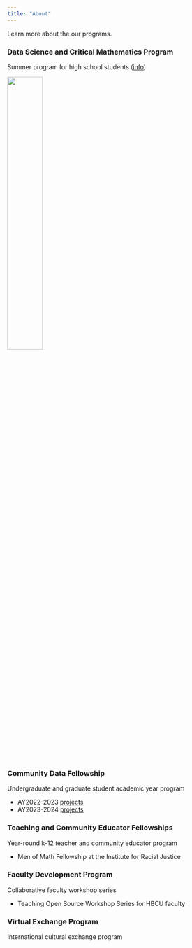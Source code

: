 ```yaml
---
title: "About"
---
```



Learn more about the our programs.

### Data Science and Critical Mathematics Program
| Summer program for high school students ([info](img/dscm22_flyer.jpg){target="_blank"})

![](img/dscm22_group.png){fig-align="left" width="40%"}

### Community Data Fellowship
| Undergraduate and graduate student academic year program

- AY2022-2023 [projects](){target="_blank"}
- AY2023-2024 [projects](){target="_blank"}

### Teaching and Community Educator Fellowships
| Year-round k-12 teacher and community educator program

- Men of Math Fellowship at the Institute for Racial Justice

### Faculty Development Program
| Collaborative faculty workshop series

- Teaching Open Source Workshop Series for HBCU faculty

### Virtual Exchange Program
| International cultural exchange program